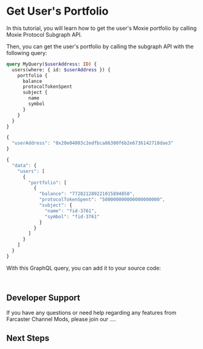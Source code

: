 
# Get User's Portfolio

In this tutorial, you will learn how to get the user's Moxie portfolio by calling Moxie Protocol Subgraph API.

<PreRequisites />

<InstallDependencies />

Then, you can get the user's portfolio by calling the subgraph API with the following query:

<Tabs>
<TabItem value="query" label="Query">

```graphql
query MyQuery($userAddress: ID) {
  users(where: { id: $userAddress }) {
    portfolio {
      balance
      protocolTokenSpent
      subject {
        name
        symbol
      }
    }
  }
}
```

</TabItem>
<TabItem value="variable" label="Variable">

```jsx
{
  "userAddress": "0x20e04003c2edfbca86300f6b2e6736142718dae3"
}
```

</TabItem>
<TabItem value="response" label="Response">

```jsx
{
  "data": {
    "users": [
      {
        "portfolio": [
          {
            "balance": "772821289221015894850",
            "protocolTokenSpent": "500000000000000000000",
            "subject": {
              "name": "fid-3761",
              "symbol": "fid-3761"
            }
          }
        ]
      }
    ]
  }
}
```

</TabItem>
</Tabs>

With this GraphQL query, you can add it to your source code:

<Tabs>
<TabItem value="grapqhl_ts" label="graphql (TS)">

```tsx

```

</TabItem>
<TabItem value="graphql_js" label="graphql (JS)">

```jsx

```

</TabItem>
</Tabs>

## Developer Support

If you have any questions or need help regarding any features from Farcaster Channel Mods, please join our ....

## Next Steps
